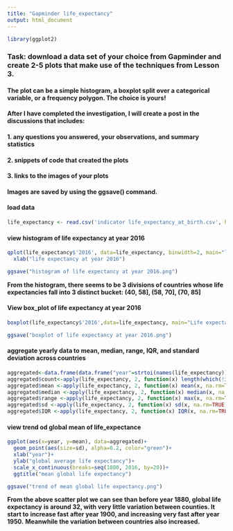 ---
title: "Gapminder life_expectancy"
output: html_document
---

```{r setup, include=FALSE}
library(ggplot2)
```

### Task: download a data set of your choice from Gapminder and create 2-5 plots that make use of the techniques from Lesson 3.
#### The plot can be a simple histogram, a boxplot split over a categorical variable, or a frequency polygon. The choice is yours!
#### After I have completed the investigation, I will create a post in the discussions that includes:
####       1. any questions you answered, your observations, and summary statistics
####       2. snippets of code that created the plots
####       3. links to the images of your plots

#### Images are saved by using the ggsave() command.

#### load data
```{r load data}
life_expectancy <- read.csv('indicator life_expectancy_at_birth.csv', header = T, row.names = 1, check.names = F)
```
#### view histogram of life expectancy at year 2016
```{r}
qplot(life_expectancy$'2016', data=life_expectancy, binwidth=2, main="life expectancy at 2016")+
  xlab("life expectancy at year 2016")
```
```{r}
ggsave("histogram of life expectancy at year 2016.png")
```


**From the histogram, there seems to be 3 divisions of countries whose life** **expectancies fall into 3 distinct bucket: (40, 58], (58, 70], (70, 85]**

#### View box_plot of life expectancy at year 2016
```{r}
boxplot(life_expectancy$'2016',data=life_expectancy, main="Life expectancy at year 2016", ylab="life expectancy (years)")
```
```{r}
ggsave("boxplot of life expectancy at year 2016.png")
```


#### aggregate yearly data to mean, median, range, IQR, and standard deviation across countries
```{r}
aggregated<-data.frame(data.frame("year"=strtoi(names(life_expectancy)), "count"=0, "mean"=0))
aggregated$count<-apply(life_expectancy, 2, function(x) length(which(!is.na(x))))
aggregated$mean <-apply(life_expectancy, 2, function(x) mean(x, na.rm=TRUE))
aggregated$median <-apply(life_expectancy, 2, function(x) median(x, na.rm=TRUE))
aggregated$range <-apply(life_expectancy, 2, function(x) max(x, na.rm=TRUE)-min(x, na.rm=TRUE))
aggregated$sd <-apply(life_expectancy, 2, function(x) sd(x, na.rm=TRUE))
aggregated$IQR <-apply(life_expectancy, 2, function(x) IQR(x, na.rm=TRUE))
```
#### view trend od global mean of life_expectance
```{r}
ggplot(aes(x=year, y=mean), data=aggregated)+
  geom_point(aes(size=sd), alpha=0.2, color="green")+
  xlab("year")+
  ylab("global average life expectancy")+
  scale_x_continuous(breaks=seq(1800, 2016, by=20))+
  ggtitle("mean global life expectancy")
```

```{r}
ggsave("trend of mean global life expectancy.png")
```

**From the above scatter plot we can see than before year 1880, global life expectancy** **is around 32, with very little variation between counties. It start to** **increase fast after year 1900, and increasing very fast after year 1950.** **Meanwhile the variation between countries also increased.**